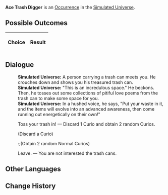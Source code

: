 {{Simulated Universe Event Infobox
|title         = Ace Trash Digger
|image         = Random Event Normal.png
|type          =
|domains_su    = Occurrence
|domains_ext   = Occurrence
|domains_swarm = 
|domains_gng   = 
|requirements  =
|prev          = 
|next          = 
|indexRewards  =
|characters    = 
}}
'''Ace Trash Digger''' is an [[Simulated Universe/Occurrence|Occurrence]] in the [[Simulated Universe]].

==Possible Outcomes==
{| class="article-table"
!Choice
!Result

|}

<!--
==Gameplay Notes==

-->
==Dialogue==
{{Dialogue Start}}
:'''Simulated Universe:''' A person carrying a trash can meets you. He crouches down and shows you his treasured trash can.
:'''Simulated Universe:''' "This is an incredulous space." He beckons. Then, he tosses out some collections of pitiful love poems from the trash can to make some space for you.
:'''Simulated Universe:''' In a hushed voice, he says, "Put your waste in it, and the items will evolve into an advanced awareness, then come running out energetically on their own!"
:{{DIcon|Star}} Toss your trash in! &mdash; Discard 1 Curio and obtain 2 random Curios.
:;(Discard a Curio)
::;(Obtain 2 random Normal Curios)
:{{DIcon|Star}} Leave. &mdash; You are not interested the trash cans.
{{Dialogue End}}

==Other Languages==
{{Other Languages
|en    = Ace Trash Digger
|zhs   = 掏垃圾桶大师
|zht   = 掏垃圾桶大師
|ja    = ゴミ箱あさりの達人
|ko    = 쓰레기통 털기 마스터
|es    = Gran rebuscador de la basura
|fr    = L'as du fouillage de poubelles
|ru    = Первоклассный мусорщик
|th    = ปรมาจารย์การคุ้ยถังขยะ
|vi    = Trùm Lục Thùng Rác
|de    = Meisterhafter Müllsammler
|id    = Ahli Penggali Sampah
|pt    = Catador de Lixo Primoroso
}}

==Change History==
{{Change History|1.0}}
